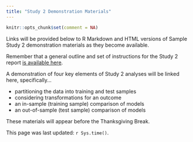 ```yaml
---
title: "Study 2 Demonstration Materials"
---
```


```r
knitr::opts_chunk$set(comment = NA)
```

Links will be provided below to R Markdown and HTML versions of Sample Study 2 demonstration materials as they become available.

Remember that a general outline and set of instructions for the Study 2 report [is available here](your6.html). 

A demonstration of four key elements of Study 2 analyses will be linked here, specifically...

- partitioning the data into training and test samples
- considering transformations for an outcome
- an in-sample (training sample) comparison of models
- an out-of-sample (test sample) comparison of models

These materials will appear before the Thanksgiving Break.

This page was last updated: `r Sys.time()`.


